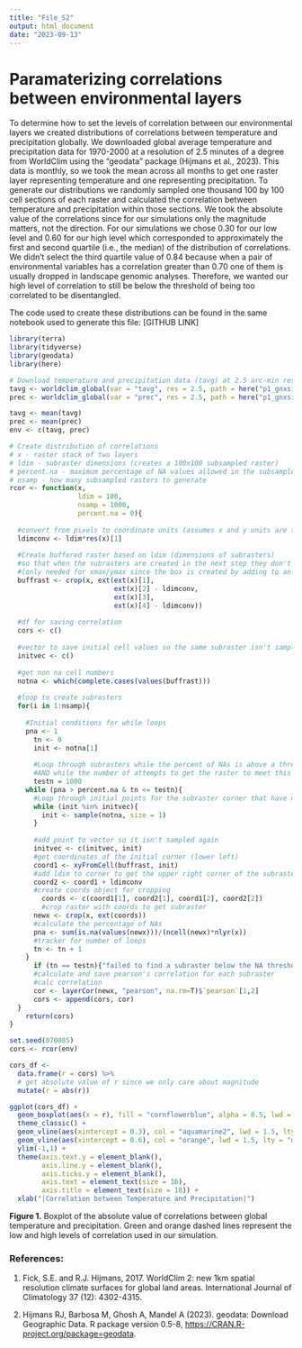 ```yaml
---
title: "File_S2"
output: html_document
date: "2023-09-13"
---
```


# Paramaterizing correlations between environmental layers

To determine how to set the levels of correlation between our environmental layers we created distributions of correlations between temperature and precipitation globally. We downloaded global average temperature and precipitation data for 1970-2000 at a resolution of 2.5 minutes of a degree from WorldClim using the "geodata" package (Hijmans  et al., 2023). This data is monthly, so we took the mean across all months to get one raster layer representing temperature and one representing precipitation. To generate our distributions we randomly sampled one thousand 100 by 100 cell sections of each raster and calculated the correlation between temperature and precipitation within those sections. We took the absolute value of the correlations since for our simulations only the magnitude matters, not the direction. For our simulations we chose 0.30 for our low level and 0.60 for our high level which corresponded to approximately the first and second quartile (i.e., the median) of the distribution of correlations. We didn't select the third quartile value of 0.84 because when a pair of environmental variables has a correlation greater than 0.70 one of them is usually dropped in landscape genomic analyses. Therefore, we wanted our high level of correlation to still be below the threshold of being too correlated to be disentangled.

The code used to create these distributions can be found in the same notebook used to generate this file: [GITHUB LINK]

```r
library(terra)
library(tidyverse)
library(geodata)
library(here)
```

```r
# Download temperature and precipitation data (tavg) at 2.5 arc-min resolution
tavg <- worldclim_global(var = "tavg", res = 2.5, path = here("p1_gnxsims", "MNLM"))
prec <- worldclim_global(var = "prec", res = 2.5, path = here("p1_gnxsims", "MNLM"))

tavg <- mean(tavg)
prec <- mean(prec)
env <- c(tavg, prec)
```


```r
# Create distribution of correlations
# x - raster stack of two layers
# ldim - subraster dimensions (creates a 100x100 subsampled raster)
# percent.na - maximum percentage of NA values allowed in the subsampled raster
# nsamp - how many subsampled rasters to generate
rcor <- function(x,
                 ldim = 100,
                 nsamp = 1000, 
                 percent.na = 0){
  
  #convert from pixels to coordinate units (assumes x and y units are the same)
  ldimconv <- ldim*res(x)[1]
  
  #Create buffered raster based on ldim (dimensions of subrasters)
  #so that when the subrasters are created in the next step they don't extend outside of the extent 
  #(only needed for xmax/ymax since the box is created by adding to an initial coordinate
  buffrast <- crop(x, ext(ext(x)[1],
                          ext(x)[2] - ldimconv,
                          ext(x)[3],
                          ext(x)[4] - ldimconv))
  
  #df for saving correlation
  cors <- c()
  
  #vector to save initial cell values so the same subraster isn't sampled twice
  initvec <- c()
  
  #get non na cell numbers
  notna <- which(complete.cases(values(buffrast)))
  
  #loop to create subrasters
  for(i in 1:nsamp){
    
    #Initial conditions for while loops
    pna <- 1
	  tn <- 0
	  init <- notna[1]
	  
	  #Loop through subrasters while the percent of NAs is above a threshold 
	  #AND while the number of attempts to get the raster to meet this condition is below 1000 (just so it doesn't run forever)
	  testn = 1000
  	while (pna > percent.na & tn <= testn){
  	  #Loop through initial points for the subraster corner that have not been sampled before
  	  while (init %in% initvec){
  	    init <- sample(notna, size = 1)
  	  }
  	  
  	  #add point to vector so it isn't sampled again
  	  initvec <- c(initvec, init)
  	  #get coordinates of the initial corner (lower left)
  	  coord1 <- xyFromCell(buffrast, init)
  	  #add ldim to corner to get the upper right corner of the subraster
  	  coord2 <- coord1 + ldimconv
  	  #create coords object for cropping
    	coords <- c(coord1[1], coord2[1], coord1[2], coord2[2])
    	#crop raster with coords to get subraster
  	  newx <- crop(x, ext(coords))
  	  #calculate the percentage of NAs
  	  pna <- sum(is.na(values(newx)))/(ncell(newx)*nlyr(x))
  	  #tracker for number of loops
  	  tn <- tn + 1
  	}
	  if (tn == testn){"failed to find a subraster below the NA threshold in testn attempts"}
	  #calculate and save pearson's correlation for each subraster
	  #calc correlation
	  cor <- layerCor(newx, "pearson", na.rm=T)$`pearson`[1,2]
	  cors <- append(cors, cor)
  }
	return(cors)
}
```

```r
set.seed(070085)
cors <- rcor(env)
```

```r
cors_df <-  
  data.frame(r = cors) %>%
  # get absolute value of r since we only care about magnitude
  mutate(r = abs(r))

ggplot(cors_df) +
  geom_boxplot(aes(x = r), fill = "cornflowerblue", alpha = 0.5, lwd = 1) +
  theme_classic() +
  geom_vline(aes(xintercept = 0.3), col = "aquamarine2", lwd = 1.5, lty = "dashed") +
  geom_vline(aes(xintercept = 0.6), col = "orange", lwd = 1.5, lty = "dashed") +
  ylim(-1,1) +
  theme(axis.text.y = element_blank(),
        axis.line.y = element_blank(),
        axis.ticks.y = element_blank(),
        axis.text = element_text(size = 16),
        axis.title = element_text(size = 18)) +
  xlab("|Correlation between Temperature and Precipitation|")
```

**Figure 1.** Boxplot of the absolute value of correlations between global temperature and precipitation. Green and orange dashed lines represent the low and high levels of correlation used in our simulation.

### References:

1. Fick, S.E. and R.J. Hijmans, 2017. WorldClim 2: new 1km spatial resolution climate surfaces for global land areas. International Journal of Climatology 37 (12): 4302-4315.

2. Hijmans RJ, Barbosa M, Ghosh A, Mandel A (2023). geodata: Download Geographic
  Data. R package version 0.5-8, <https://CRAN.R-project.org/package=geodata>.